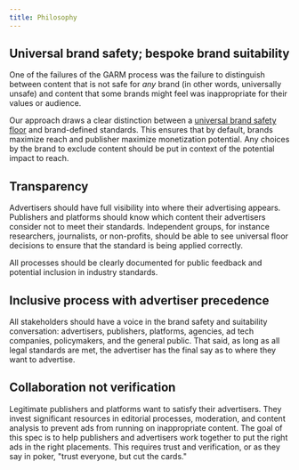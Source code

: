 ```yaml
---
title: Philosophy
---
```


## Universal brand safety; bespoke brand suitability

One of the failures of the GARM process was the failure to distinguish between content that is not safe for _any_ brand (in other words, universally unsafe) and content that some brands might feel was inappropriate for their values or audience.

Our approach draws a clear distinction between a [universal brand safety floor](./floor) and brand-defined standards. This ensures that by default, brands maximize reach and publisher maximize monetization potential. Any choices by the brand to exclude content should be put in context of the potential impact to reach.

## Transparency

Advertisers should have full visibility into where their advertising appears. Publishers and platforms should know which content their advertisers consider not to meet their standards. Independent groups, for instance researchers, journalists, or non-profits, should be able to see universal floor decisions to ensure that the standard is being applied correctly.

All processes should be clearly documented for public feedback and potential inclusion in industry standards.

## Inclusive process with advertiser precedence

All stakeholders should have a voice in the brand safety and suitability conversation: advertisers, publishers, platforms, agencies, ad tech companies, policymakers, and the general public. That said, as long as all legal standards are met, the advertiser has the final say as to where they want to advertise.

## Collaboration not verification

Legitimate publishers and platforms want to satisfy their advertisers. They invest significant resources in editorial processes, moderation, and content analysis to prevent ads from running on inappropriate content. The goal of this spec is to help publishers and advertisers work together to put the right ads in the right placements. This requires trust and verification, or as they say in poker, "trust everyone, but cut the cards."
